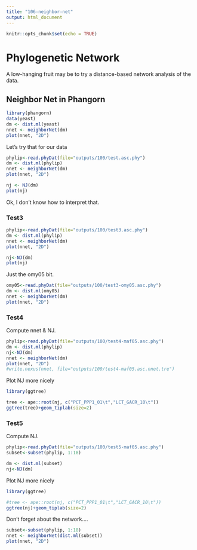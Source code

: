 ```yaml
---
title: "106-neighbor-net"
output: html_document
---
```


```r
knitr::opts_chunk$set(echo = TRUE)
```

# Phylogenetic Network
A low-hanging fruit may be to try a distance-based network analysis of the data. 

## Neighbor Net in Phangorn

```r
library(phangorn)
data(yeast)
dm <- dist.ml(yeast)
nnet <- neighborNet(dm)
plot(nnet, "2D")
```

Let's try that for our data
```r
phylip<-read.phyDat(file="outputs/100/test.asc.phy")
dm <- dist.ml(phylip)
nnet <- neighborNet(dm)
plot(nnet, "2D")

nj <- NJ(dm)
plot(nj)
```

Ok, I don't know how to interpret that.

### Test3

```r
phylip<-read.phyDat(file="outputs/100/test3.asc.phy")
dm <- dist.ml(phylip)
nnet <- neighborNet(dm)
plot(nnet, "2D")

nj<-NJ(dm)
plot(nj)
```

Just the omy05 bit.   
```r
omy05<-read.phyDat(file="outputs/100/test3-omy05.asc.phy")
dm <- dist.ml(omy05)
nnet <- neighborNet(dm)
plot(nnet, "2D")
```

### Test4
Compute nnet & NJ.  
```r
phylip<-read.phyDat(file="outputs/100/test4-maf05.asc.phy")
dm <- dist.ml(phylip)
nj<-NJ(dm)
nnet <- neighborNet(dm)
plot(nnet, "2D")
#write.nexus(nnet, file="outputs/100/test4-maf05.asc.nnet.tre")
```

Plot NJ more nicely   
```r
library(ggtree)

tree <- ape::root(nj, c("PCT_PPP1_01\t","LCT_GACR_10\t"))
ggtree(tree)+geom_tiplab(size=2)
```

### Test5
Compute NJ.  
```r
phylip<-read.phyDat(file="outputs/100/test5-maf05.asc.phy")
subset<-subset(phylip, 1:18)

dm <- dist.ml(subset)
nj<-NJ(dm)
```

Plot NJ more nicely   
```r
library(ggtree)

#tree <- ape::root(nj, c("PCT_PPP1_01\t","LCT_GACR_10\t"))
ggtree(nj)+geom_tiplab(size=2)
```

Don't forget about the network....
```r
subset<-subset(phylip, 1:18)
nnet <- neighborNet(dist.ml(subset))
plot(nnet, "2D")

```